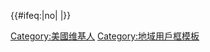 {{#ifeq:{{{topicon|yes}}}|no|<!--不顯示頁頂圖示-->|{{topicon|image=Coat of arms of the United States of America.svg|size=25px|alt=這個用戶是美國人|title=這個用戶是美國人|link=Wikipedia:美國維基人列表}}}}
{{Userbox
  |border-c = lightgrey
  |border-s = 1
  |id-c     = lightgrey
  |id-s     = 12
  |id-fc    = #000000
  |info-c   = white
  |info-s   = 9
  |info-fc  = #000000
  |id       = [[Image:Flag of the United States.svg|40px]]
  |info     = 这个用户来自'''[[美国|美利坚合众国]]'''。
}}
[[Category:美國维基人]]
<noinclude>
[[Category:地域用戶框模板]]
</noinclude>